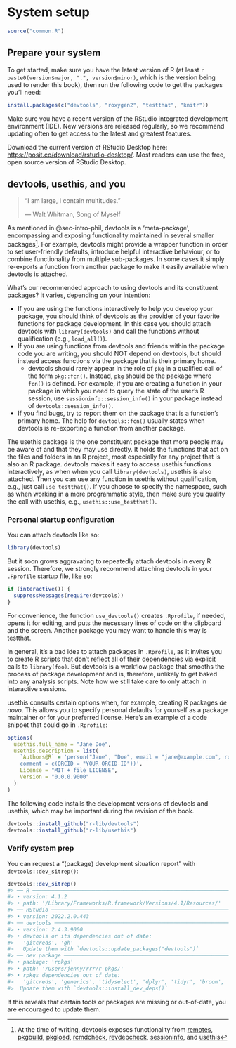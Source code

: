 # System setup {#sec-setup}

```r
source("common.R")
```

## Prepare your system {#setup-prep}

To get started, make sure you have the latest version of R (at least `r paste0(version$major, ".", version$minor)`, which is the version being used to render this book), then run the following code to get the packages you'll need:

```r
install.packages(c("devtools", "roxygen2", "testthat", "knitr"))
```

Make sure you have a recent version of the RStudio integrated development environment (IDE).
New versions are released regularly, so we recommend updating often to get access to the latest and greatest features.

Download the current version of RStudio Desktop here: <https://posit.co/download/rstudio-desktop/>.
Most readers can use the free, open source version of RStudio Desktop.

## devtools, usethis, and you {#sec-setup-usage}

> "I am large, I contain multitudes."
>
> --- Walt Whitman, Song of Myself

As mentioned in @sec-intro-phil, devtools is a 'meta-package', encompassing and exposing functionality maintained in several smaller packages[^setup-1].
For example, devtools might provide a wrapper function in order to set user-friendly defaults, introduce helpful interactive behaviour, or to combine functionality from multiple sub-packages.
In some cases it simply re-exports a function from another package to make it easily available when devtools is attached.

[^setup-1]: At the time of writing, devtools exposes functionality from [remotes](https://remotes.r-lib.org/), [pkgbuild](https://github.com/r-lib/pkgbuild), [pkgload](https://github.com/r-lib/pkgload), [rcmdcheck](https://github.com/r-lib/rcmdcheck), [revdepcheck](https://github.com/r-lib/revdepcheck), [sessioninfo](https://github.com/r-lib/sessioninfo), and [usethis](https://usethis.r-lib.org/)

What's our recommended approach to using devtools and its constituent packages?
It varies, depending on your intention:

-   If you are using the functions interactively to help you develop your package, you should think of devtools as the provider of your favorite functions for package development. In this case you should attach devtools with `library(devtools)` and call the functions without qualification (e.g., `load_all()`).
-   If you are using functions from devtools and friends within the package code you are writing, you should NOT depend on devtools, but should instead access functions via the package that is their primary home.
    -   devtools should rarely appear in the role of `pkg` in a qualified call of the form `pkg::fcn()`. Instead, `pkg` should be the package where `fcn()` is defined. For example, if you are creating a function in your package in which you need to query the state of the user's R session, use `sessioninfo::session_info()` in your package instead of `devtools::session_info()`.
-   If you find bugs, try to report them on the package that is a function's primary home. The help for `devtools::fcn()` usually states when devtools is re-exporting a function from another package.

The usethis package is the one constituent package that more people may be aware of and that they may use directly.
It holds the functions that act on the files and folders in an R project, most especially for any project that is also an R package.
devtools makes it easy to access usethis functions interactively, as when when you call `library(devtools)`, usethis is also attached.
Then you can use any function in usethis without qualification, e.g., just call `use_testthat()`.
If you choose to specify the namespace, such as when working in a more programmatic style, then make sure you qualify the call with usethis, e.g., `usethis::use_testthat()`.

### Personal startup configuration

You can attach devtools like so:

```r
library(devtools)
```

But it soon grows aggravating to repeatedly attach devtools in every R session.
Therefore, we strongly recommend attaching devtools in your `.Rprofile` startup file, like so:

```r
if (interactive()) {
  suppressMessages(require(devtools))
}
```

For convenience, the function `use_devtools()` creates `.Rprofile`, if needed, opens it for editing, and puts the necessary lines of code on the clipboard and the screen.
Another package you may want to handle this way is testthat.

::: callout-warning
In general, it's a bad idea to attach packages in `.Rprofile`, as it invites you to create R scripts that don't reflect all of their dependencies via explicit calls to `library(foo)`.
But devtools is a workflow package that smooths the process of package development and is, therefore, unlikely to get baked into any analysis scripts.
Note how we still take care to only attach in interactive sessions.
:::

usethis consults certain options when, for example, creating R packages *de novo*.
This allows you to specify personal defaults for yourself as a package maintainer or for your preferred license.
Here's an example of a code snippet that could go in `.Rprofile`:

```r
options(
  usethis.full_name = "Jane Doe",
  usethis.description = list(
    `Authors@R` = 'person("Jane", "Doe", email = "jane@example.com", role = c("aut", "cre"), 
    comment = c(ORCID = "YOUR-ORCID-ID"))',
    License = "MIT + file LICENSE",
    Version = "0.0.0.9000"
  )
)
```

The following code installs the development versions of devtools and usethis, which may be important during the revision of the book.

```r
devtools::install_github("r-lib/devtools")
devtools::install_github("r-lib/usethis")
```

### Verify system prep

You can request a "(package) development situation report" with `devtools::dev_sitrep()`:

```r
devtools::dev_sitrep()
#> ── R ───────────────────────────────────────────────────────────────────────
#> • version: 4.1.2
#> • path: '/Library/Frameworks/R.framework/Versions/4.1/Resources/'
#> ── RStudio ─────────────────────────────────────────────────────────────────
#> • version: 2022.2.0.443
#> ── devtools ────────────────────────────────────────────────────────────────
#> • version: 2.4.3.9000
#> • devtools or its dependencies out of date:
#>   'gitcreds', 'gh'
#>   Update them with `devtools::update_packages("devtools")`
#> ── dev package ─────────────────────────────────────────────────────────────
#> • package: 'rpkgs'
#> • path: '/Users/jenny/rrr/r-pkgs/'
#> • rpkgs dependencies out of date:
#>   'gitcreds', 'generics', 'tidyselect', 'dplyr', 'tidyr', 'broom', 'gh'
#>  Update them with `devtools::install_dev_deps()`
```

If this reveals that certain tools or packages are missing or out-of-date, you are encouraged to update them.

